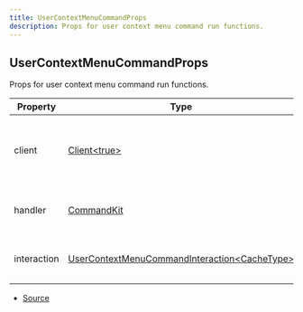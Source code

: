 ```yaml
---
title: UserContextMenuCommandProps
description: Props for user context menu command run functions.
---
```


## UserContextMenuCommandProps

Props for user context menu command run functions.

| Property    | Type                                                                                                                                          | Value | Description                                               |
| ----------- | --------------------------------------------------------------------------------------------------------------------------------------------- | ----- | --------------------------------------------------------- |
| client      | [Client\<true>](https://discord.js.org/docs/packages/discord.js/main/Client:Class)                                                            | N/A   | The Discord.js client object that CommandKit is handling. |
| handler     | [CommandKit](/docs/classes/CommandKit)                                                                                                        | N/A   | The current CommandKit handler instance.                  |
| interaction | [UserContextMenuCommandInteraction\<CacheType>](https://discord.js.org/docs/packages/discord.js/main/UserContextMenuCommandInteraction:Class) | N/A   | The current command interaction object.                   |

- [Source](https://github.com/underctrl-io/commandkit/blob/6ce87cba44f953b46a72430cb1272818640529f4/packages/commandkit/src/types.ts#L176)
